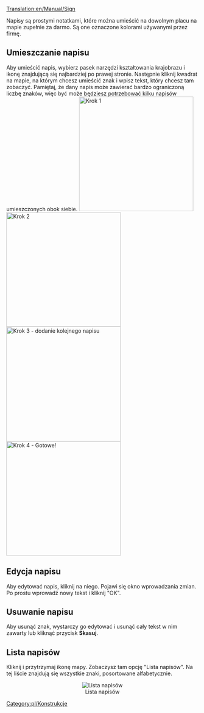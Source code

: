 [[Translation:en/Manual/Sign]]


Napisy są prostymi notatkami, które można umieścić na dowolnym placu na mapie zupełnie za darmo. Są one oznaczone kolorami używanymi przez firmę. 

==Umieszczanie napisu==

Aby umieścić napis, wybierz pasek narzędzi kształtowania krajobrazu i ikonę znajdującą się najbardziej po prawej stronie. Następnie kliknij kwadrat na mapie, na którym chcesz umieścić znak i wpisz tekst, który chcesz tam zobaczyć. Pamiętaj, że dany napis może zawierać bardzo ograniczoną liczbę znaków, więc być może będziesz potrzebować kilku napisów umieszczonych obok siebie. 
[[File:en/Placing signs 1.png|left|thumb|300px|Krok 1]]
[[File:en/Placing Signs 2.png|left|thumb|300px|Krok 2]] 
[[File:en/Placing signs 3.png|left|thumb|300px|Krok 3 - dodanie kolejnego napisu]] 
[[File:en/Placing signs 4.png|left|thumb|300px|Krok 4 - Gotowe!]] 
<br style="clear:both;"/>

==Edycja napisu==

Aby edytować napis, kliknij na niego. Pojawi się okno wprowadzania zmian. Po prostu wprowadź nowy tekst i kliknij "OK".

==Usuwanie napisu==

Aby usunąć znak, wystarczy go edytować i usunąć cały tekst w nim zawarty lub kliknąć przycisk '''Skasuj'''.
{{pl/Uwaga|Pamiętaj, że w grach wieloosobowych każdy może edytować i usuwać twoje znaki, nie umieszczaj więc tam żadnych istotnych informacji i miej na nie oko, aby upewnić się, że twoi konkurenci nie sprawiają, że wyjdziesz na głupca!}}

==Lista napisów==

Kliknij i przytrzymaj ikonę mapy. Zobaczysz tam opcję "Lista napisów". Na tej liście znajdują się wszystkie znaki, posortowane alfabetycznie.
<center>[[File:en/Sign list.png|center|none|frame|Lista napisów]]</center>
[[Category:pl/Konstrukcje]]